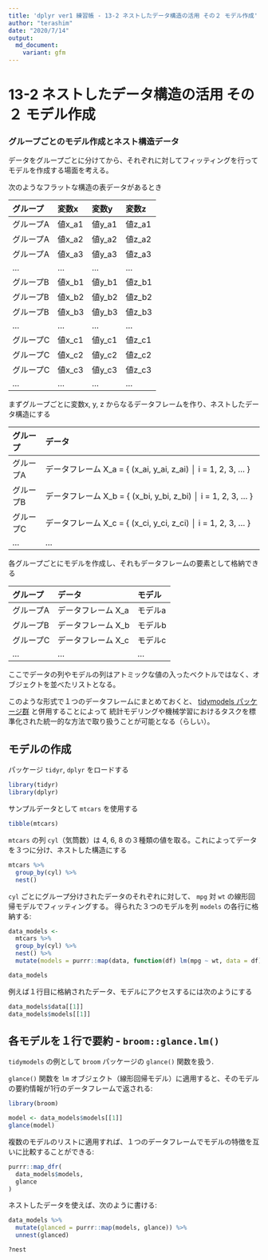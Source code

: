 ```yaml
---
title: 'dplyr ver1 練習帳 - 13-2 ネストしたデータ構造の活用 その２ モデル作成'
author: "terashim"
date: "2020/7/14"
output:
  md_document:
    variant: gfm
---
```


# 13-2 ネストしたデータ構造の活用 その２ モデル作成

### グループごとのモデル作成とネスト構造データ

データをグループごとに分けてから、それぞれに対してフィッティングを行ってモデルを作成する場面を考える。

次のようなフラットな構造の表データがあるとき

グループ  | 変数x  | 変数y  | 変数z
:---------|:-------|:-------|:-------
グループA | 値x_a1 | 値y_a1 | 値z_a1
グループA | 値x_a2 | 値y_a2 | 値z_a2
グループA | 値x_a3 | 値y_a3 | 値z_a3
 ...      | ...    | ...    | ...    
グループB | 値x_b1 | 値y_b1 | 値z_b1
グループB | 値x_b2 | 値y_b2 | 値z_b2
グループB | 値x_b3 | 値y_b3 | 値z_b3
 ...      | ...    | ...    | ...    
グループC | 値x_c1 | 値y_c1 | 値z_c1
グループC | 値x_c2 | 値y_c2 | 値z_c2
グループC | 値x_c3 | 値y_c3 | 値z_c3
 ...      | ...    | ...    | ...    

まずグループごとに変数x, y, z からなるデータフレームを作り、ネストしたデータ構造にする

グループ  | データ
:---------|:---------------------------------------------------------------
グループA | データフレーム X_a = { (x_ai, y_ai, z_ai) │ i = 1, 2, 3, ... }
グループB | データフレーム X_b = { (x_bi, y_bi, z_bi) │ i = 1, 2, 3, ... }
グループC | データフレーム X_c = { (x_ci, y_ci, z_ci) │ i = 1, 2, 3, ... }
 ...      | ...

各グループごとにモデルを作成し、それもデータフレームの要素として格納できる 

グループ  | データ             | モデル
:---------|:-------------------|:--------
グループA | データフレーム X_a | モデルa 
グループB | データフレーム X_b | モデルb
グループC | データフレーム X_c | モデルc 
 ...      | ...                | ...

ここでデータの列やモデルの列はアトミックな値の入ったベクトルではなく、オブジェクトを並べたリストとなる。

このような形式で１つのデータフレームにまとめておくと、
[tidymodels パッケージ群](https://www.tidymodels.org/) と併用することによって
統計モデリングや機械学習におけるタスクを標準化された統一的な方法で取り扱うことが可能となる（らしい）。

## モデルの作成

パッケージ `tidyr`, `dplyr` をロードする

```r
library(tidyr)
library(dplyr)
```

サンプルデータとして `mtcars` を使用する

```r
tibble(mtcars)
```

`mtcars` の列 `cyl`（気筒数）は 4, 6, 8 の３種類の値を取る。これによってデータを３つに分け、ネストした構造にする

```r
mtcars %>%
  group_by(cyl) %>%
  nest()
```

`cyl` ごとにグループ分けされたデータのそれぞれに対して、
`mpg` 対 `wt` の線形回帰モデルでフィッティングする。
得られた３つのモデルを列 `models` の各行に格納する:

```r
data_models <- 
  mtcars %>%
  group_by(cyl) %>%
  nest() %>%
  mutate(models = purrr::map(data, function(df) lm(mpg ~ wt, data = df)))
```

```r
data_models
```

例えば１行目に格納されたデータ、モデルにアクセスするには次のようにする

```r
data_models$data[[1]]
data_models$models[[1]]
```

## 各モデルを１行で要約 - `broom::glance.lm()`

`tidymodels` の例として
`broom` パッケージの `glance()` 関数を扱う.

`glance()`  関数を `lm` オブジェクト（線形回帰モデル）に適用すると、そのモデルの要約情報が1行のデータフレームで返される:

```r
library(broom)

model <- data_models$models[[1]]
glance(model)
```

複数のモデルのリストに適用すれば、１つのデータフレームでモデルの特徴を互いに比較することができる:

```r
purrr::map_dfr(
  data_models$models,
  glance
)
```

ネストしたデータを使えば、次のように書ける:

```r
data_models %>% 
  mutate(glanced = purrr::map(models, glance)) %>% 
  unnest(glanced)

?nest
```
